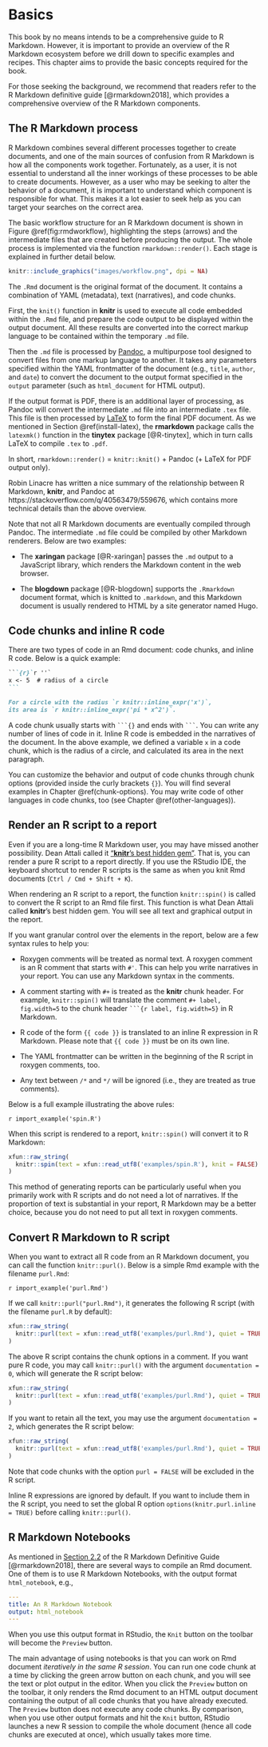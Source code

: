 # Basics

This book by no means intends to be a comprehensive guide to R Markdown. However, it is important to provide an overview of the R Markdown ecosystem before we drill down to specific examples and recipes. This chapter aims to provide the basic concepts required for the book.

For those seeking the background, we recommend that readers refer to the R Markdown definitive guide [@rmarkdown2018], which provides a comprehensive overview of the R Markdown components.

## The R Markdown process {#rmarkdown-process}

R Markdown combines several different processes together to create documents, and one of the main sources of confusion from R Markdown is how all the components work together. Fortunately, as a user, it is not essential to understand all the inner workings of these processes to be able to create documents. However, as a user who may be seeking to alter the behavior of a document, it is important to understand which component is responsible for what. This makes it a lot easier to seek help as you can target your searches on the correct area.

The basic workflow structure for an R Markdown document is shown in Figure \@ref(fig:rmdworkflow), highlighting the steps (arrows) and the intermediate files that are created before producing the output. The whole process is implemented via the function `rmarkdown::render()`. Each stage is explained in further detail below.

```r
knitr::include_graphics("images/workflow.png", dpi = NA)
```

The `.Rmd` document is the original format of the document. It contains a combination of YAML (metadata), text (narratives), and code chunks.

First, the `knit()` function in **knitr** is used to execute all code embedded within the `.Rmd` file, and prepare the code output to be displayed within the output document. All these results are converted into the correct markup language to be contained within the temporary `.md` file.

Then the `.md` file is processed by [Pandoc](https://pandoc.org), a multipurpose tool designed to convert files from one markup language to another. It takes any parameters specified within the YAML frontmatter of the document (e.g., `title`, `author`, and `date`) to convert the document to the output format specified in the `output` parameter (such as `html_document` for HTML output).

If the output format is PDF, there is an additional layer of processing, as Pandoc will convert the intermediate `.md` file into an intermediate `.tex` file. This file is then processed by [LaTeX](https://www.latex-project.org) to form the final PDF document. As we mentioned in Section \@ref(install-latex), the **rmarkdown** package calls the `latexmk()` function in the **tinytex** package [@R-tinytex], which in turn calls LaTeX to compile `.tex` to `.pdf`.

In short, `rmarkdown::render()` = `knitr::knit()` + Pandoc (+ LaTeX for PDF output only).

Robin Linacre has written a nice summary of the relationship between R Markdown, **knitr**, and Pandoc at https://stackoverflow.com/q/40563479/559676, which contains more technical details than the above overview.

Note that not all R Markdown documents are eventually compiled through Pandoc. The intermediate `.md` file could be compiled by other Markdown renderers. Below are two examples:

- The **xaringan** package [@R-xaringan] passes the `.md` output to a JavaScript library, which renders the Markdown content in the web browser.

- The **blogdown** package [@R-blogdown] supports the `.Rmarkdown` document format, which is knitted to `.markdown`, and this Markdown document is usually rendered to HTML by a site generator named Hugo.

## Code chunks and inline R code {#r-code}

There are two types of code in an Rmd document: code chunks, and inline R code. Below is a quick example:

````md
```{r}`r ''`
x <- 5  # radius of a circle
```

For a circle with the radius `r knitr::inline_expr('x')`,
its area is `r knitr::inline_expr('pi * x^2')`.
````

A code chunk usually starts with ```` ```{}```` and ends with ```` ``` ````. You can write any number of lines of code in it. Inline R code is embedded in the narratives of the document. In the above example, we defined a variable `x` in a code chunk, which is the radius of a circle, and calculated its area in the next paragraph.

You can customize the behavior and output of code chunks through chunk options (provided inside the curly brackets `{}`). You will find several examples in Chapter \@ref(chunk-options). You may write code of other languages in code chunks, too (see Chapter \@ref(other-languages)).

## Render an R script to a report {#spin}

Even if you are a long-time R Markdown user, you may have missed another possibility. Dean Attali called it ["**knitr**'s best hidden gem"](https://deanattali.com/2015/03/24/knitrs-best-hidden-gem-spin/). That is, you can render a pure R script to a report directly. If you use the RStudio IDE, the keyboard shortcut to render R scripts is the same as when you knit Rmd documents (`Ctrl / Cmd + Shift + K`).

When rendering an R script to a report, the function `knitr::spin()` is called to convert the R script to an Rmd file first. This function is what Dean Attali called **knitr**'s best hidden gem. You will see all text and graphical output in the report.

If you want granular control over the elements in the report, below are a few syntax rules to help you:

- Roxygen comments will be treated as normal text. A roxygen comment is an R comment that starts with `#'`. This can help you write narratives in your report. You can use any Markdown syntax in the comments.

- A comment starting with `#+` is treated as the **knitr** chunk header. For example, `knitr::spin()` will translate the comment `#+ label, fig.width=5` to the chunk header ```` ```{r label, fig.width=5}```` in R Markdown.

- R code of the form `{{ code }}` is translated to an inline R expression in R Markdown. Please note that `{{ code }}` must be on its own line.

- The YAML frontmatter can be written in the beginning of the R script in roxygen comments, too.

- Any text between `/*` and `*/` will be ignored (i.e., they are treated as true comments).

Below is a full example illustrating the above rules:

`r import_example('spin.R')`

When this script is rendered to a report, `knitr::spin()` will convert it to R Markdown:

```r
xfun::raw_string(
  knitr::spin(text = xfun::read_utf8('examples/spin.R'), knit = FALSE)
)
```

This method of generating reports can be particularly useful when you primarily work with R scripts and do not need a lot of narratives. If the proportion of text is substantial in your report, R Markdown may be a better choice, because you do not need to put all text in roxygen comments.

## Convert R Markdown to R script {#purl}

When you want to extract all R code from an R Markdown document, you can call the function `knitr::purl()`. Below is a simple Rmd example with the filename `purl.Rmd`:

`r import_example('purl.Rmd')`

If we call `knitr::purl("purl.Rmd")`, it generates the following R script (with the filename `purl.R` by default):

```r
xfun::raw_string(
  knitr::purl(text = xfun::read_utf8('examples/purl.Rmd'), quiet = TRUE)
)
```

The above R script contains the chunk options in a comment. If you want pure R code, you may call `knitr::purl()` with the argument `documentation = 0`, which will generate the R script below:

```r
xfun::raw_string(
  knitr::purl(text = xfun::read_utf8('examples/purl.Rmd'), quiet = TRUE, documentation = 0)
)
```

If you want to retain all the text, you may use the argument `documentation = 2`, which generates the R script below:

```r
xfun::raw_string(
  knitr::purl(text = xfun::read_utf8('examples/purl.Rmd'), quiet = TRUE, documentation = 2)
)
```

Note that code chunks with the option `purl = FALSE` will be excluded in the R script.

Inline R expressions are ignored by default. If you want to include them in the R script, you need to set the global R option `options(knitr.purl.inline = TRUE)` before calling `knitr::purl()`.

## R Markdown Notebooks {#notebook}

As mentioned in [Section 2.2](https://bookdown.org/yihui/rmarkdown/compile.html) of the R Markdown Definitive Guide [@rmarkdown2018], there are several ways to compile an Rmd document. One of them is to use R Markdown Notebooks, with the output format `html_notebook`, e.g.,

```yaml
---
title: An R Markdown Notebook
output: html_notebook
---
```

When you use this output format in RStudio, the `Knit` button on the toolbar will become the `Preview` button.

The main advantage of using notebooks is that you can work on Rmd document _iteratively in the same R session_. You can run one code chunk at a time by clicking the green arrow button on each chunk, and you will see the text or plot output in the editor. When you click the `Preview` button on the toolbar, it only renders the Rmd document to an HTML output document containing the output of all code chunks that you have already executed. The `Preview` button does not execute any code chunks. By comparison, when you use other output formats and hit the `Knit` button, RStudio launches a new R session to compile the whole document (hence all code chunks are executed at once), which usually takes more time.
